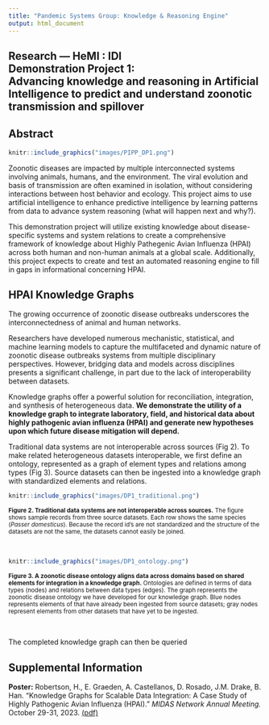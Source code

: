 ```yaml
---
title: "Pandemic Systems Group: Knowledge & Reasoning Engine"
output: html_document
---
```


<!-- BANNER --> 
</div> <!-- container-fluid main-container -->
<div class="jumbotron homepagebanner jumbotron-fluid">
<div class="container">
## **Research --- HeMI : IDI**<br>Demonstration Project 1:<br>Advancing knowledge and reasoning in Artificial Intelligence to predict and understand zoonotic transmission and spillover {.lead .tagline}
</div> <!--end container-->
</div> <!--end jumbotron-->

<!-- MAIN CONTENT --> 
<div class="container-fluid main-container">

<!-- <p id="disclaimer"></p> -->

## Abstract

```r
knitr::include_graphics("images/PIPP_DP1.png")
```
Zoonotic diseases are impacted by multiple interconnected systems involving animals, humans, and the environment. The viral evolution and basis of transmission are often examined in isolation, without considering interactions between host behavior and ecology. This project aims to use artificial intelligence to enhance predictive intelligence by learning patterns from data to advance system reasoning (what will happen next and why?). 

This demonstration project will utilize existing knowledge about disease-specific systems and system relations to create a comprehensive framework of knowledge about Highly Pathegenic Avian Influenza (HPAI) across both human and non-human animals at a global scale. Additionally, this project expects to create and test an automated reasoning engine to fill in gaps in informational concerning HPAI.

## HPAI Knowledge Graphs

The growing occurrence of zoonotic disease outbreaks underscores the interconnectedness of animal and human networks. 

Researchers have developed numerous mechanistic, statistical, and machine learning models to capture the multifaceted and dynamic nature of zoonotic disease outbreaks systems from multiple disciplinary perspectives. However, bridging data and models across disciplines presents a significant challenge, in part due to the lack of interoperability between datasets. 

Knowledge graphs offer a powerful solution for reconciliation, integration, and synthesis of heterogeneous data. **We demonstrate the utility of a knowledge graph to integrate laboratory, field, and historical data about highly pathogenic avian influenza (HPAI) and generate new hypotheses upon which future disease mitigation will depend.**

Traditional data systems are not interoperable across sources (Fig 2). To make related heterogeneous datasets interoperable, we first define an ontology, represented as a graph of element types and relations among types (Fig 3). Source datasets can then be ingested into a knowledge graph with standardized elements and relations. 

```r
knitr::include_graphics("images/DP1_traditional.png")
```

<small>
**Figure 2. Traditional data systems are not interoperable across sources.** The figure shows sample records from three source datasets. Each row shows the same species (*Passer domesticus*). Because the record id's are not standardized and the structure of the datasets are not the same, the datasets cannot easily be joined.
</small>

<br clear="all" />

```r
knitr::include_graphics("images/DP1_ontology.png")
```

<small>
**Figure 3. A zoonotic disease ontology aligns data across domains based on shared elements for integration in a knowledge graph.** Ontologies are defined in terms of data types (nodes) and relations between data types (edges). The graph represents the zoonotic disease ontology we have developed for our knowledge graph. Blue nodes represents elements of that have already been ingested from source datasets; gray nodes represent elements from other datasets that have yet to be ingested. 
</small>

<br clear="all" />

The completed knowledge graph can then be queried


<!--
```r
insert_tag <- function(html,tag,before="</body>") {
  gsub(before,paste0(tag,"\n",before),html)
}

knitr::include_url("DP1_summary.html")
```
<script>iFrameResize({ log: false }, '#DP1')</script>
-->


## Supplemental Information

::: container-frames

<!--
<p>Preprint:<br>
  <a href="https://github.com/CEIDatUGA/covid-university-reopening/raw/master/manuscript.pdf" target="_blank">
  Demonstration Project 1:  Advancing knowledge and reasoning in Artificial Intelligence to predict and understand zoonotic transmission and spillover</a> (pdf)
</p>
-->

<p>**Poster:** Robertson, H., E. Graeden, A. Castellanos, D. Rosado, J.M. Drake, B. Han. "Knowledge Graphs for Scalable Data Integration: A Case Study of Highly Pathogenic Avian Influenza (HPAI)." *MIDAS Network Annual Meeting.* October 29-31, 2023. 
<a href="pdf/DP#1 - PIPP Phase I 2023 MIDAS Poster.pdf" target="_blank">(pdf) </a>
</p>

<!--
<p>
  <a href="https://github.com/CEIDatUGA/covid-university-reopening" target="_blank">
    <img src="images/GitHub-Mark-64px.png" id="github-icon" alt="GitHub repository"/>
    GitHub repository (public)
  </a>
</p>
-->

:::

